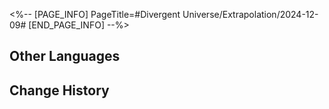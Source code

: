 <%-- [PAGE_INFO]
PageTitle=#Divergent Universe/Extrapolation/2024-12-09#
[END_PAGE_INFO] --%>
{{Event
|name              = Cyclical Extrapolation: Joyful Prince
|image             = Event Cyclical Extrapolation Joyful Prince.png
|type              = Cyclical Extrapolation
|time_known        = yes
|time_start        = 2024-12-09 04:00:00
|time_end          = 2024-12-16 03:59:59
}}

{{Cyclical Extrapolation
|curios     = Silent Song
|equations  = Heartless Giant;; Sentimental Guardian;; Tomb Keeper
|trailblaze = 
|rewards    = Relic Remains*30; Lost Crystal*3
|boss_1_1   = Voidranger: Trampler; Decaying Shadow; Dreamjolt Troupe's Sweet Gorilla; "Tomorrow in Harmonious Chords"; "Present Inebriated in Revelry"
|boss_1_2   = Disciples of Sanctus Medicus: Shape Shifter (Bug); The Ascended (Bug); Abundance Sprite: Malefic Ape (Bug); Senior Staff: Team Leader (Bug); Aurumaton Spectral Envoy (Bug); Dreamjolt Troupe's Beyond Overcooked (Bug); Dreamjolt Troupe's Sweet Gorilla (Bug); "Past Confined and Caged" (Bug); "Tomorrow in Harmonious Chords" (Bug); "Present Inebriated in Revelry" (Bug)
|boss_2_1   = Voidranger: Trampler (Bug); Decaying Shadow (Bug); Dreamjolt Troupe's Sweet Gorilla (Bug); "Tomorrow in Harmonious Chords" (Bug); "Present Inebriated in Revelry" (Bug)
|boss_2_2   = Svarog (Complete); Stellaron Hunter: Kafka (Complete); Abundant Ebon Deer (Complete); Cloud Knight Lieutenant: Yanqing (Complete); Memory Zone Meme "Something Unto Death" (Complete)
|boss_3     = Borisin Warhead: Hoolay (Complete)
|rules      = You will not obtain Equations after achieving victory in Boss Domains; Obtain this week's Preset Constructs upon entering the first plane
}}

==Other Languages==
{{Other Languages
|en   = Cyclical Extrapolation: Joyful Prince
|zhs  = 周期演算：快乐王子
|zht  = 週期演算：快樂王子
|ja   = 周期演算：愉快な王子
|ko   = 주기 연산: 행복한 왕자
|es   = Cálculo periódico: Príncipe feliz
|fr   = Calcul cyclique&nbsp;: Prince joyeux
|ru   = Цикличное вычисление: Радостный принц
|th   = การคำนวณแบบรอบ: เจ้าชายแสนสำราญ
|vi   = Ngoại Suy Chu Kỳ: Hoàng Tử Vui Vẻ
|de   = Zyklische Berechnung: Glücklicher Prinz
|id   = Kalkulasi Siklus: Pangeran Bahagia
|pt   = Extrapolação Cíclica: Príncipe Alegre
}}

==Change History==
{{Change History|2.7}}